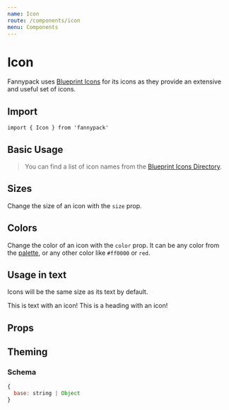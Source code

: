 ```yaml
---
name: Icon
route: /components/icon
menu: Components
---
```



# Icon

Fannypack uses [Blueprint Icons](https://blueprintjs.com/docs/#icons) for its icons as they provide an extensive and useful set of icons.

## Import

`import { Icon } from 'fannypack'`

## Basic Usage

<Playground>
  <Icon a11yLabel="Settings" icon="cog" />
</Playground>

> You can find a list of icon names from the [Blueprint Icons Directory](https://blueprintjs.com/docs/#icons).

## Sizes

Change the size of an icon with the `size` prop.

<Playground>
  <Icon a11yLabel="Settings" icon="cog" size="small" />
  <Icon a11yLabel="Settings" icon="cog" marginLeft="xxxsmall" />
  <Icon a11yLabel="Settings" icon="cog" size="medium" marginLeft="xxxsmall" />
  <Icon a11yLabel="Settings" icon="cog" size="large" marginLeft="xxxsmall" />
  <Icon a11yLabel="Settings" icon="cog" size="xlarge" marginLeft="xxxsmall" />
  <Icon a11yLabel="Settings" icon="cog" size="xxlarge" marginLeft="xxxsmall" />
  <Icon a11yLabel="Settings" icon="cog" size="xxxlarge" marginLeft="xxxsmall" />
</Playground>

## Colors

Change the color of an icon with the `color` prop. It can be any color from the [palette](/palette), or any other color like `#ff0000` or `red`.

<Playground>
  <Icon a11yLabel="Success" icon="tick-circle" color="success" />
  <Icon a11yLabel="Error" icon="error" color="danger" marginLeft="xxxsmall" />
  <Icon a11yLabel="Warning" icon="warning-sign" color="warning" marginLeft="xxxsmall" />
  <Icon a11yLabel="Copy" icon="clipboard" color="primary" marginLeft="xxxsmall" />
</Playground>

## Usage in text

Icons will be the same size as its text by default.

<Playground>
  <Text>This is text with an icon! <Icon a11yLabel="Thumbs up" icon="thumbs-up" /></Text>
  <Heading as="h3" marginTop="xsmall">This is a heading with an icon! <Icon a11yLabel="Thumbs up" icon="thumbs-up" /></Heading>
</Playground>

## Props

<PropsTable of={IconProps} />

## Theming

### Schema

```jsx
{
  base: string | Object
}
```

